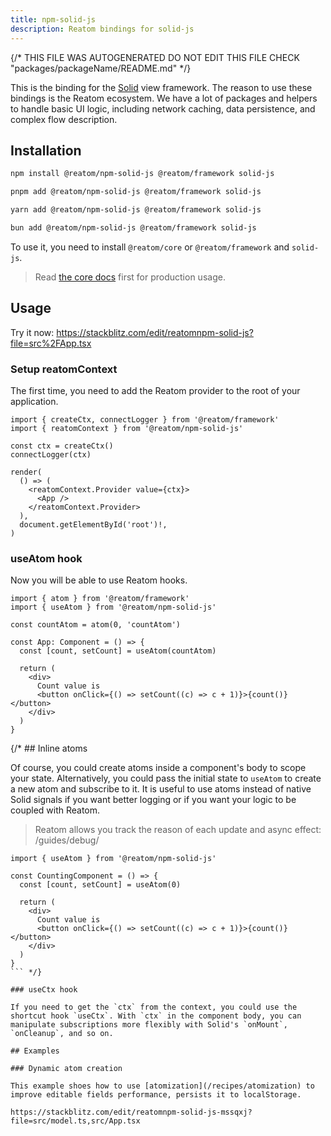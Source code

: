```yaml
---
title: npm-solid-js
description: Reatom bindings for solid-js
---
```


{/* THIS FILE WAS AUTOGENERATED
DO NOT EDIT THIS FILE 
CHECK "packages/packageName/README.md" */}



This is the binding for the [Solid](https://solidjs.com) view framework. The reason to use these bindings is the Reatom ecosystem. We have a lot of packages and helpers to handle basic UI logic, including network caching, data persistence, and complex flow description.

## Installation

<Tabs>
<TabItem label="npm">

  ```sh
npm install @reatom/npm-solid-js @reatom/framework solid-js
  ```

</TabItem>
<TabItem label="pnpm">

  ```sh
pnpm add @reatom/npm-solid-js @reatom/framework solid-js
  ```

</TabItem>
<TabItem label="yarn">

  ```sh
yarn add @reatom/npm-solid-js @reatom/framework solid-js
  ```

</TabItem>
<TabItem label="bun">

  ```sh
bun add @reatom/npm-solid-js @reatom/framework solid-js
  ```

</TabItem>
</Tabs>

To use it, you need to install `@reatom/core` or `@reatom/framework` and `solid-js`.

> Read [the core docs](/core) first for production usage.

## Usage

Try it now: https://stackblitz.com/edit/reatomnpm-solid-js?file=src%2FApp.tsx

### Setup reatomContext

The first time, you need to add the Reatom provider to the root of your application.

```tsx
import { createCtx, connectLogger } from '@reatom/framework'
import { reatomContext } from '@reatom/npm-solid-js'

const ctx = createCtx()
connectLogger(ctx)

render(
  () => (
    <reatomContext.Provider value={ctx}>
      <App />
    </reatomContext.Provider>
  ),
  document.getElementById('root')!,
)
```

### useAtom hook

Now you will be able to use Reatom hooks.

```tsx
import { atom } from '@reatom/framework'
import { useAtom } from '@reatom/npm-solid-js'

const countAtom = atom(0, 'countAtom')

const App: Component = () => {
  const [count, setCount] = useAtom(countAtom)

  return (
    <div>
      Count value is
      <button onClick={() => setCount((c) => c + 1)}>{count()}</button>
    </div>
  )
}
```

{/* ## Inline atoms

Of course, you could create atoms inside a component's body to scope your state. Alternatively, you could pass the initial state to `useAtom` to create a new atom and subscribe to it. It is useful to use atoms instead of native Solid signals if you want better logging or if you want your logic to be coupled with Reatom.

> Reatom allows you track the reason of each update and async effect: /guides/debug/

```tsx
import { useAtom } from '@reatom/npm-solid-js'

const CountingComponent = () => {
  const [count, setCount] = useAtom(0)

  return (
    <div>
      Count value is
      <button onClick={() => setCount((c) => c + 1)}>{count()}</button>
    </div>
  )
}
``` */}

### useCtx hook

If you need to get the `ctx` from the context, you could use the shortcut hook `useCtx`. With `ctx` in the component body, you can manipulate subscriptions more flexibly with Solid's `onMount`, `onCleanup`, and so on.

## Examples

### Dynamic atom creation

This example shoes how to use [atomization](/recipes/atomization) to improve editable fields performance, persists it to localStorage.

https://stackblitz.com/edit/reatomnpm-solid-js-mssqxj?file=src/model.ts,src/App.tsx
